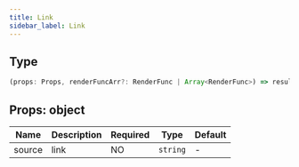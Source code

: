```yaml
---
title: Link
sidebar_label: Link
---
```


## Type

```ts
(props: Props, renderFuncArr?: RenderFunc | Array<RenderFunc>) => result: RenderFunc
```

## Props: object

| Name   | Description | Required | Type     | Default |
| ------ | ----------- | -------- | -------- | ------- |
| source | link        | NO       | `string` | -       |
